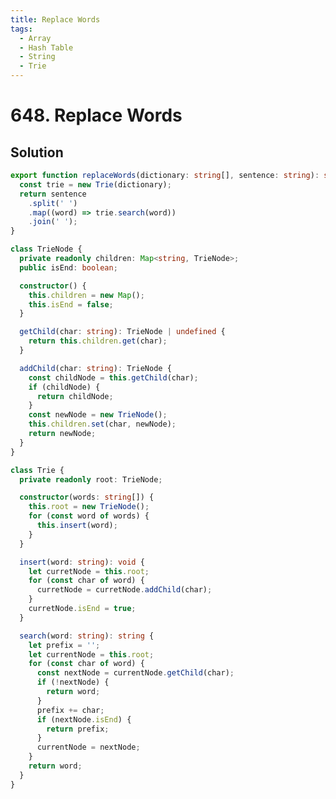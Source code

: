 ```yaml
---
title: Replace Words
tags:
  - Array
  - Hash Table
  - String
  - Trie
---
```


# 648. Replace Words

<Badges>
  <LevelBadge level="medium" />
  <TopicBadge name="Array" slug="array" />
  <TopicBadge name="Hash Table" slug="hash-table" />
  <TopicBadge name="String" slug="string" />
  <TopicBadge name="Trie" slug="trie" />
</Badges>

## Solution

```typescript filename="solution.ts" copy
export function replaceWords(dictionary: string[], sentence: string): string {
  const trie = new Trie(dictionary);
  return sentence
    .split(' ')
    .map((word) => trie.search(word))
    .join(' ');
}

class TrieNode {
  private readonly children: Map<string, TrieNode>;
  public isEnd: boolean;

  constructor() {
    this.children = new Map();
    this.isEnd = false;
  }

  getChild(char: string): TrieNode | undefined {
    return this.children.get(char);
  }

  addChild(char: string): TrieNode {
    const childNode = this.getChild(char);
    if (childNode) {
      return childNode;
    }
    const newNode = new TrieNode();
    this.children.set(char, newNode);
    return newNode;
  }
}

class Trie {
  private readonly root: TrieNode;

  constructor(words: string[]) {
    this.root = new TrieNode();
    for (const word of words) {
      this.insert(word);
    }
  }

  insert(word: string): void {
    let curretNode = this.root;
    for (const char of word) {
      curretNode = curretNode.addChild(char);
    }
    curretNode.isEnd = true;
  }

  search(word: string): string {
    let prefix = '';
    let currentNode = this.root;
    for (const char of word) {
      const nextNode = currentNode.getChild(char);
      if (!nextNode) {
        return word;
      }
      prefix += char;
      if (nextNode.isEnd) {
        return prefix;
      }
      currentNode = nextNode;
    }
    return word;
  }
}
```

<ProblemLink
  codingSite="leetcode"
  href="https://leetcode.com/problems/replace-words"
  title="Replace Words"
/>
